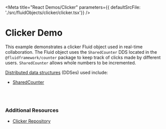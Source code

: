 
<Meta title="React Demos/Clicker" parameters={{ defaultSrcFile: './src/fluidObjects/clicker/clicker.tsx'}} />

# Clicker Demo

This example demonstrates a clicker Fluid object used in real-time collaboration. The Fluid object
uses the `SharedCounter` DDS located in the `@fluidframework/counter` package to keep track of clicks
made by different users. `SharedCounter` allows whole numbers to be incremented.

<a href="https://agreeable-hill-0eeff5b10.azurestaticapps.net/docs/concepts/dds/" target="_blank">Distributed data structures</a> (DDSes) used include:

* <a href="https://agreeable-hill-0eeff5b10.azurestaticapps.net/apis/counter/sharedcounter/" target="_blank">SharedCounter</a>

<Story name="Demo">
  <FluidLoader factory={ClickerContainerFactory}></FluidLoader>
</Story>

<br /><br />

### Additional Resources

* <a href="https://github.com/microsoft/FluidFramework/tree/main/examples/data-objects/clicker" target="_blank">Clicker Repository</a>
